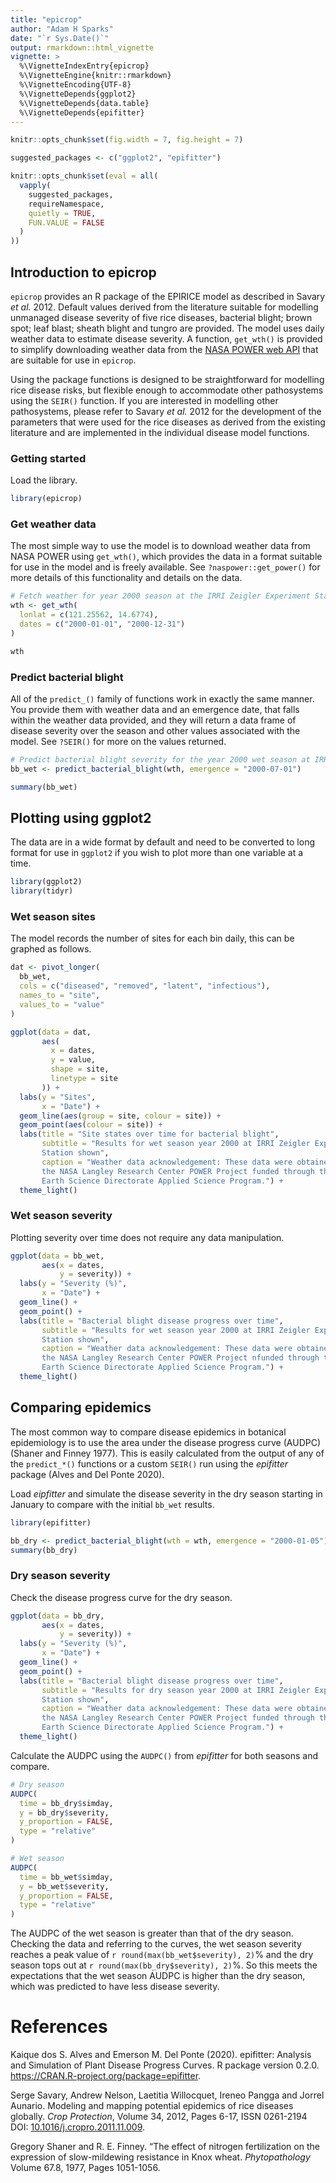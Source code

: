 ```yaml
---
title: "epicrop"
author: "Adam H Sparks"
date: "`r Sys.Date()`"
output: rmarkdown::html_vignette
vignette: >
  %\VignetteIndexEntry{epicrop}
  %\VignetteEngine{knitr::rmarkdown}
  %\VignetteEncoding{UTF-8}
  %\VignetteDepends{ggplot2}
  %\VignetteDepends{data.table}
  %\VignetteDepends{epifitter}
---
```


```r
knitr::opts_chunk$set(fig.width = 7, fig.height = 7)

suggested_packages <- c("ggplot2", "epifitter")

knitr::opts_chunk$set(eval = all(
  vapply(
    suggested_packages,
    requireNamespace,
    quietly = TRUE,
    FUN.VALUE = FALSE
  )
))
```

## Introduction to epicrop

`epicrop` provides an R package of the EPIRICE model as described in Savary *et al.* 2012. Default values derived from the literature suitable for modelling unmanaged disease severity of five rice diseases, bacterial blight; brown spot; leaf blast; sheath blight and tungro are provided.
The model uses daily weather data to estimate disease severity.
A function, `get_wth()` is provided to simplify downloading weather data from the [NASA POWER web API](https://power.larc.nasa.gov) that are suitable for use in `epicrop`.

Using the package functions is designed to be straightforward for modelling rice disease risks, but flexible enough to accommodate other pathosystems using the `SEIR()` function.
If you are interested in modelling other pathosystems, please refer to Savary *et al.* 2012 for the development of the parameters that were used for the rice diseases as derived from the existing literature and are implemented in the individual disease model functions.

### Getting started

Load the library.

```r
library(epicrop)
```

### Get weather data

The most simple way to use the model is to download weather data from NASA POWER using `get_wth()`, which provides the data in a format suitable for use in the model and is freely available.
See `?naspower::get_power()` for more details of this functionality and details on the data.

```r
# Fetch weather for year 2000 season at the IRRI Zeigler Experiment Station
wth <- get_wth(
  lonlat = c(121.25562, 14.6774),
  dates = c("2000-01-01", "2000-12-31")
)

wth
```

### Predict bacterial blight

All of the `predict_()` family of functions work in exactly the same manner.
You provide them with weather data and an emergence date, that falls within the weather data provided, and they will return a data frame of disease severity over the season and other values associated with the model.
See `?SEIR()` for more on the values returned.

```r
# Predict bacterial blight severity for the year 2000 wet season at IRRI
bb_wet <- predict_bacterial_blight(wth, emergence = "2000-07-01")
```

```r
summary(bb_wet)
```

## Plotting using ggplot2

The data are in a wide format by default and need to be converted to long format for use in `ggplot2` if you wish to plot more than one variable at a time.

```r
library(ggplot2)
library(tidyr)
```

### Wet season sites

The model records the number of sites for each bin daily, this can be graphed as follows.

```r
dat <- pivot_longer(
  bb_wet,
  cols = c("diseased", "removed", "latent", "infectious"),
  names_to = "site",
  values_to = "value"
)

ggplot(data = dat,
       aes(
         x = dates,
         y = value,
         shape = site,
         linetype = site
       )) +
  labs(y = "Sites",
       x = "Date") +
  geom_line(aes(group = site, colour = site)) +
  geom_point(aes(colour = site)) +
  labs(title = "Site states over time for bacterial blight",
       subtitle = "Results for wet season year 2000 at IRRI Zeigler Experiment
       Station shown",
       caption = "Weather data acknowledgement: These data were obtained from
       the NASA Langley Research Center POWER Project funded through the NASA
       Earth Science Directorate Applied Science Program.") +
  theme_light()
```

### Wet season severity

Plotting severity over time does not require any data manipulation.

```r
ggplot(data = bb_wet,
       aes(x = dates,
           y = severity)) +
  labs(y = "Severity (%)",
       x = "Date") +
  geom_line() +
  geom_point() +
  labs(title = "Bacterial blight disease progress over time",
       subtitle = "Results for wet season year 2000 at IRRI Zeigler Experiment
       Station shown",
       caption = "Weather data acknowledgement: These data were obtained from
       the NASA Langley Research Center POWER Project nfunded through the NASA
       Earth Science Directorate Applied Science Program.") +
  theme_light()
```

## Comparing epidemics

The most common way to compare disease epidemics in botanical epidemiology is to use the area under the disease progress curve (AUDPC) (Shaner and Finney 1977).
This is easily calculated from the output of any of the `predict_*()` functions or a custom `SEIR()` run using the _epifitter_ package (Alves and Del Ponte 2020).

Load _eipfitter_ and simulate the disease severity in the dry season starting in January to compare with the initial `bb_wet` results.

```r
library(epifitter)

bb_dry <- predict_bacterial_blight(wth = wth, emergence = "2000-01-05")
summary(bb_dry)
```

### Dry season severity

Check the disease progress curve for the dry season.

```r
ggplot(data = bb_dry,
       aes(x = dates,
           y = severity)) +
  labs(y = "Severity (%)",
       x = "Date") +
  geom_line() +
  geom_point() +
  labs(title = "Bacterial blight disease progress over time",
       subtitle = "Results for dry season year 2000 at IRRI Zeigler Experiment
       Station shown",
       caption = "Weather data acknowledgement: These data were obtained from
       the NASA Langley Research Center POWER Project funded through the NASA
       Earth Science Directorate Applied Science Program.") +
  theme_light()
```

Calculate the AUDPC using the `AUDPC()` from _epifitter_ for both seasons and compare.

```r
# Dry season
AUDPC(
  time = bb_dry$simday,
  y = bb_dry$severity,
  y_proportion = FALSE,
  type = "relative"
)

# Wet season
AUDPC(
  time = bb_wet$simday,
  y = bb_wet$severity,
  y_proportion = FALSE,
  type = "relative"
)
```

The AUDPC of the wet season is greater than that of the dry season.
Checking the data and referring to the curves, the wet season severity reaches a peak value of `r round(max(bb_wet$severity), 2)`% and the dry season tops out at `r round(max(bb_dry$severity), 2)`%.
So this meets the expectations that the wet season AUDPC is higher than the dry season, which was predicted to have less disease severity.

# References
Kaique dos S. Alves and Emerson M. Del Ponte (2020). epifitter: Analysis and Simulation of Plant Disease Progress Curves. R package version 0.2.0.  <https://CRAN.R-project.org/package=epifitter>.

Serge Savary, Andrew Nelson, Laetitia Willocquet, Ireneo Pangga and Jorrel Aunario. Modeling and mapping potential epidemics of rice diseases globally. *Crop Protection*, Volume 34, 2012, Pages 6-17, ISSN 0261-2194 DOI: [10.1016/j.cropro.2011.11.009](https://doi.org/10.1016/j.cropro.2011.11.009).

Gregory Shaner and R. E. Finney. "The effect of nitrogen fertilization on the expression of slow-mildewing resistance in Knox wheat. *Phytopathology* Volume 67.8, 1977, Pages 1051-1056.
